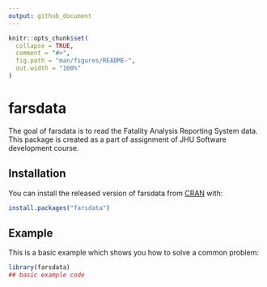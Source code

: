 ```yaml
---
output: github_document
---
```


<!-- README.md is generated from README.Rmd. Please edit that file -->

```r
knitr::opts_chunk$set(
  collapse = TRUE,
  comment = "#>",
  fig.path = "man/figures/README-",
  out.width = "100%"
)
```

# farsdata

<!-- badges: start -->
<!-- badges: end -->

The goal of farsdata is to read the Fatality Analysis Reporting System data. 
This package is created as a part of assignment of JHU Software development course. 


## Installation

You can install the released version of farsdata from [CRAN](https://CRAN.R-project.org) with:

``` r
install.packages("farsdata")
```

## Example

This is a basic example which shows you how to solve a common problem:

```r
library(farsdata)
## basic example code
```

